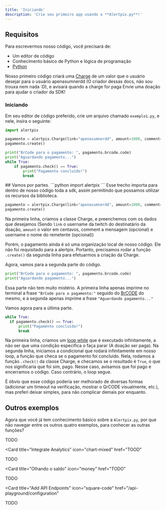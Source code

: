 ```yaml
---
title: 'Iniciando'
description: 'Crie seu primeiro app usando a **Alertpix.py**!'
---
```


## Requisitos

Para escrevermos nosso código, você precisará de:

- Um editor de código 
- Conhecimento básico de Python e lógica de programação
- [Python](https://www.python.org/downloads/)

Nosso primeiro código criará uma [Charge](TODO) de um valor que o usuário desejar para o usuário apenasumnerdd (O criador dessas docs, não sou trouxa nem nada :D), e avisará quando a charge for paga
<Card title="Me pague um café!" icon="pix" iconType="duotone" color="#ca8b04" href="https://alertpix.live/apenasumnerdd">
  Envie uma doação para ajudar o criador da SDK!
</Card>

### Iniciando

Em seu editor de código preferido, crie um arquivo chamado `exemplo1.py`, e nele, insira o seguinte:
```python
import alertpix

pagamento = alertpix.Charge(link="apenasumnerdd", amount=1000, comment="Pagando aquele cafézinho", username="Remetente")
pagamento.create()

print("BrCode para o pagamento: ", pagamento.brcode.code)
print("Aguardando pagamento...")
while True:
    if pagamento.check() == True:
        print("Pagamento concluído!")
        break
```


<Accordion icon="question" title="Como esse código funciona?">
  ## Vamos por partes.
  ```python
  import alertpix
  ```
  Esse trecho importa para dentro de nosso código toda a sdk, assim permitindo que possamos utilizar os recursos da biblioteca.

  ```python
  pagamento = alertpix.Charge(link="apenasumnerdd", amount=1000, comment="Pagando aquele cafézinho", username="Remetente")
  pagamento.create()
  ```
  Na primeira linha, criamos a classe Charge, e preenchemos com os dados que desejamos (Sendo `link` o username da twitch do destinatário da doação, `amount` o valor em centavos, comment a mensagem (opcional) e username o nome do remetente (opcional))
  
  
  Porém, o pagamento ainda é só uma organização local de nosso código. Ele não foi requisitado para a alertpix. Portanto, precisamos rodar a função `.create()` da segunda linha para efetuarmos a criação da Charge.

  Agora, vamos para a segunda parte do código.
  ```python
  print("BrCode para o pagamento: ", pagamento.brcode.code)
  print("Aguardando pagamento...")
  ```
  Essa parte não tem muito mistério. A primeira linha apenas imprime no terminal a frase `"BrCode para o pagamento:"` seguido do [BrCODE](https://www.bcb.gov.br/content/estabilidadefinanceira/spb_docs/ManualBRCode.pdf) do mesmo, e a segunda apenas imprime a frase `"Aguardando pagamento..."`

  Vamos agora para a última parte.
  ```python
  while True:
    if pagamento.check() == True:
        print("Pagamento concluído!")
        break
  ```
  Na primeira linha, criamos um [loop while](https://docs.python.org/3/reference/compound_stmts.html#the-while-statement) que é executado infinitamente, a não ser que uma condição específica o faça parar (A doação ser paga).
  Na segunda linha, iniciamos a condicional que rodará infinitamente em nosso loop, a função que checa se o pagamento foi concluido. Nela, rodamos a função `.check()` da classe Charge, e checamos se o resultado é `True`, o que nos significaria que foi sim, pago. Nesse caso, avisamos que foi pago e encerramos o código. Caso contrário, o loop segue.
</Accordion>

É óbvio que esse código poderia ser melhorado de diversas formas (adicionar um timeout na verificação, mostrar o QrCODE visualmente, etc.), mas preferi deixar simples, para não complicar demais por enquanto.
## Outros exemplos

Agora que você já tem conhecimento básico sobre a `Alertpix.py`, por que não navegar entre os outros quatro exemplos, para conhecer as outras funções?
<CardGroup>

<Card title="Olhando as notificações" icon="bell" href="/settings/global">
  TODO
</Card>


<Card
  title="Integrate Analytics"
  icon="chart-mixed"
  href="TOOD"
>
  TODO
</Card>

<Card
  title="Olhando o saldo"
  icon="money"
  href="TODO"
>
  TODO
</Card>


<Card
  title="Add API Endpoints"
  icon="square-code"
  href="/api-playground/configuration"
>
  TODO
</Card>
</CardGroup>
